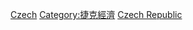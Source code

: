 {{Commons cat|Tourism in the Czech Republic}}

[[Category:欧洲各国旅游|Czech]]
[[Category:捷克經濟|Category:捷克經濟]]
[[Category:東歐旅遊|Czech Republic]]